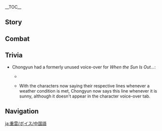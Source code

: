 {{CharacterTabs}}
{{LanguageTabs}}
__TOC__
==Story==
{{VO/Story
|character           = Chongyun
|language            = zh
|language_s          = zh
|language_t          = zh-tw
|name_s              = 重云
|name_t              = 重雲

<!-- Hello -->
|vo_01_01_title_s    = 初次见面…
|vo_01_01_title_t    = 初次見面…
|vo_01_01_subtitle   = Hello
|vo_01_01_file       = VO_{language}{character} Hello.ogg
|vo_01_01_tx_s       = 我名重云，家族久居璃月，世代以驱邪除魔为业。今日萍水相逢，看来我与阁下有些缘分。唔…不收钱的，不收钱！
|vo_01_01_tx_t       = 我名重雲，家族久居璃月，世代以驅邪除魔為業。今日萍水相逢，看來我與閣下有些緣分。唔…不收錢的，不收錢！
|vo_01_01_rm         = Wǒ míng Chòngyún, jiāzú jiǔjū Líyuè, shìdài yǐ qūxié chú mó wèi yè. Jīnrì píngshuǐxiāngféng, kànlái wǒ yǔ géxià yǒuxiē yuánfèn. Wú... bù shōu qián de, bù shōu qián!

|vo_02_01_title_s    = 闲聊・驱邪之法
|vo_02_01_title_t    = 閒聊・驅邪之法
|vo_02_01_subtitle   = Chat: The Art of Exorcism
|vo_02_01_file       = VO_{language}{character} Chat - The Art of Exorcism.ogg
|vo_02_01_tx_s       = 方士驱邪一靠咒术，二赖武艺。另辟蹊径亦可，但终非正道。
|vo_02_01_tx_t       = 方士驅邪一靠咒術，二賴武藝。另闢蹊徑亦可，但終非正道。
|vo_02_01_rm         = Fāngshì qūxié yī kào zhòu shù, èr lài wǔyì. Lìngpìqījìng yì kě, dàn zhōng fēi zhèngdào.
|vo_02_02_title_s    = 闲聊・饮食
|vo_02_02_title_t    = 閒聊・飲食
|vo_02_02_subtitle   = Chat: Diet
|vo_02_02_file       = VO_{language}{character} Chat - Diet.ogg
|vo_02_02_tx_s       = 寒食饮冰利于平神静气…清心泡水辅以冰块饮下，对身体最好。
|vo_02_02_tx_t       = 寒食飲冰利於平神靜氣…清心泡水輔以冰塊飲下，對身體最好。
|vo_02_02_rm         = Hánshí yǐn bīng lìyú píng shén jìng qì... Qīngxīn pào shuǐ fǔ yǐ bīng kuài yǐn xià, duì shēntǐ zuì hǎo.
|vo_02_03_title_s    = 闲聊・口诀
|vo_02_03_title_t    = 閒聊・口訣
|vo_02_03_subtitle   = Chat: Mantras
|vo_02_03_file       = VO_{language}{character} Chat - Mantras.ogg
|vo_02_03_tx_s       = 驱邪缚魅，内外澄清，啊，呃…糟了，后半句口诀忘了。
|vo_02_03_tx_t       = 驅邪縛魅，內外澄清，啊，呃…糟了，後半句口訣忘了。
|vo_02_03_rm         = Qūxié fù mèi, nèiwài chéngqīng, a, e... zāole, hòubàn jù kǒujué wàngle.

|vo_03_01_title_s    = 下雨的时候…
|vo_03_01_title_t    = 下雨的時候…
|vo_03_01_subtitle   = When It Rains
|vo_03_01_file       = VO_{language}{character} When It Rains.ogg
|vo_03_01_tx_s       = 雨是无根水，是最澄净的水，对驱邪除魔大有帮助。
|vo_03_01_tx_t       = 雨是無根水，是最澄淨的水，對驅邪除魔大有幫助。
|vo_03_01_rm         = Yǔ shì wú gēn shuǐ, shì zuìchéng jìng de shuǐ, duì qūxié chú mó dà yǒu bāngzhù.
|vo_03_02_title_s    = 打雷的时候…
|vo_03_02_title_t    = 打雷的時候…
|vo_03_02_subtitle   = When Thunder Strikes
|vo_03_02_file       = VO_{language}{character} When Thunder Strikes.ogg
|vo_03_02_tx_s       = 这落雷好大阵仗，妖邪也会惧怕的吧。
|vo_03_02_tx_t       = 這落雷好大陣仗，妖邪也會懼怕的吧。
|vo_03_02_rm         = Zhè luòléi hào dà zhèn zhàng, yāoxié yě huì jùpà de ba.
|vo_03_03_title_s    = 下雪的时候…
|vo_03_03_title_t    = 下雪的時候…
|vo_03_03_subtitle   = When It Snows
|vo_03_03_file       = VO_{language}{character} When It Snows.ogg
|vo_03_03_tx_s       = 啊…好天气，真是舒服。
|vo_03_03_tx_t       = 啊…好天氣，真是舒服。
|vo_03_03_rm         = A... hǎo tiānqì, zhēnshi shūfú.

<!-- Greetings -->
|vo_04_01_title_s    = 早上好…
|vo_04_01_title_t    = 早安…
|vo_04_01_subtitle   = Good Morning
|vo_04_01_file       = VO_{language}{character} Good Morning.ogg
|vo_04_01_tx_s       = 早晨的好时光可不能辜负，抓紧练功。
|vo_04_01_tx_t       = 早晨的好時光可不能辜負，抓緊練功。
|vo_04_01_rm         = Zǎochén de hǎo shíguāng kě bùnéng gūfù, zhuājǐn liàngōng.
|vo_04_02_title_s    = 中午好…
|vo_04_02_title_t    = 午安…
|vo_04_02_subtitle   = Good Afternoon
|vo_04_02_file       = VO_{language}{character} Good Afternoon.ogg
|vo_04_02_tx_s       = 正午灵气极盛，可得抓紧练功。
|vo_04_02_tx_t       = 正午靈氣極盛，可得抓緊練功。
|vo_04_02_rm         = Zhèngwǔ língqì jí shèng, kědé zhuājǐn liàngōng.
|vo_04_03_title_s    = 晚上好…
|vo_04_03_title_t    = 晚上好…
|vo_04_03_subtitle   = Good Evening
|vo_04_03_file       = VO_{language}{character} Good Evening.ogg
|vo_04_03_tx_s       = 晚间最适静息凝神，更要抓紧练功。
|vo_04_03_tx_t       = 晚間最適靜息凝神，更要抓緊練功。
|vo_04_03_rm         = Wǎnjiān zuì shì jìng xī níngshén, gèng yào zhuājǐn liàngōng.
|vo_04_04_title_s    = 晚安…
|vo_04_04_title_t    = 晚安…
|vo_04_04_subtitle   = Good Night
|vo_04_04_file       = VO_{language}{character} Good Night.ogg
|vo_04_04_tx_s       = 呼，累了一整天，你也休息去吧。明天再去传闻中鬼怪出没的老宅看看，说好了。
|vo_04_04_tx_t       = 呼，累了一整天，{{MC|你|妳}}也休息去吧。明天再去傳聞中鬼怪出沒的老宅看看，說好了。
|vo_04_04_rm         = Hū, lèile yī zhěngtiān, nǐ yě xiūxí qù ba. Míngtiān zài qù chuánwén zhōng guǐguài chūmò de lǎo zhái kànkàn, shuōhǎole.

|vo_05_01_title_s    = 关于{name_s}自己・方士
|vo_05_01_title_t    = 關於{name_t}自己・方士
|vo_05_01_subtitle   = About {character}: Exorcists
|vo_05_01_file       = VO_{language}{character} About {character} - Exorcists.ogg
|vo_05_01_tx_s       = 我们方士一派自古守护璃月，传承久远，剿杀邪魔自然是手到擒来。
|vo_05_01_tx_t       = 我們方士一派自古守護璃月，傳承久遠，剿殺邪魔自然是手到擒來。
|vo_05_01_rm         = Wǒmen fāngshì yīpài zìgǔ shǒuhù Líyuè, chuánchéng jiǔyuǎn, jiǎo shā xiémó zìrán shì shǒudàoqínlái.
|vo_05_02_title_s    = 关于{name_s}自己・委托
|vo_05_02_title_t    = 關於{name_t}自己・委託
|vo_05_02_subtitle   = About {character}: Commissions
|vo_05_02_file       = VO_{language}{character} About {character} - Commissions.ogg
|vo_05_02_tx_s       = 明明什么都没做，只是进了凶宅的门就解决了问题。这个委托的报酬，你觉得是拿还是不拿呢？
|vo_05_02_tx_t       = 明明什麼都沒做，只是進了凶宅的門就解決了問題。這個委託的報酬，{{MC|你|妳}}覺得是拿還是不拿呢？
|vo_05_02_rm         = Míngmíng shénme dōu méi zuò, zhǐshì jìnle xiōngzhái de mén jiù jiějuéle wèntí. Zhège wěituō de bàochóu, nǐ juédé shì ná háishì bù ná ne?

|vo_06_01_title_s    = 关于我们・旅伴
|vo_06_01_title_t    = 關於我們・旅伴
|vo_06_01_subtitle   = About Us: Companions
|vo_06_01_file       = VO_{language}{character} About Us - Companions.ogg
|vo_06_01_tx_s       = 你的本事不错，对丘丘…咳…邪魔从不手软，我们结伴而行如何。
|vo_06_01_tx_t       = {{MC|你|妳}}的本事不錯，對丘丘…咳…邪魔從不手軟，我們結伴而行如何。
|vo_06_01_rm         = Nǐ de běnshì bùcuò, duì qiūqiū... hāi... xiémó cóngbù shǒuruǎn, wǒmen jiébàn ér háng rúhé.
|vo_06_02_title_s    = 关于我们・怪谈
|vo_06_02_title_t    = 關於我們・怪談
|vo_06_02_subtitle   = About Us: Ghost Stories
|vo_06_02_friendship = 6
|vo_06_02_file       = VO_{language}{character} About Us - Ghost Stories.ogg
|vo_06_02_tx_s       = 璃月的奇闻异事你已经见了不少吧，你说的那些方外的鬼怪，我…我也想看看。
|vo_06_02_tx_t       = 璃月的奇聞異事你已經見了不少吧，{{MC|你|妳}}說的那些方外的鬼怪，我…我也想看看。
|vo_06_02_rm         = Líyuè de qíwén yì shì nǐ yǐjīng jiàn liǎo bùshǎo ba, nǐ shuō dì nàxiē fāng wài de guǐguài, wǒ... wǒ yě xiǎng kànkàn.

|vo_07_01_title_s    = 关于「神之眼」…
|vo_07_01_title_t    = 關於「神之眼」…
|vo_07_01_subtitle   = About the [[Vision]]
|vo_07_01_friendship = 4
|vo_07_01_file       = VO_{language}{character} About the Vision.ogg
|vo_07_01_tx_s       = 「神之眼」虽然厉害，却不可盲目依赖。我还是更加信任方术和武技。本事要精进，还是得勤学苦练。
|vo_07_01_tx_t       = 「神之眼」雖然厲害，卻不可盲目依賴。我還是更加信任方術和武技。本事要精進，還是得勤學苦練。
|vo_07_01_rm         = "Shénzhīyǎn" suīrán lìhài, què bùkě mángmù yīlài. Wǒ háishì gèngjiā xìnrèn fāngshù hé wǔjì. Běnshì yào jīngjìn, háishì dé qínxué kǔ liàn.
|vo_07_02_title_s    = 有什么想要分享…
|vo_07_02_title_t    = 有什麼想要分享…
|vo_07_02_subtitle   = Something to Share
|vo_07_02_file       = VO_{language}{character} Something to Share.ogg
|vo_07_02_tx_s       = 璃月的土地上妖邪传闻虽然众多，但真假掺杂，有些奇奇怪怪的委托…其实跟鬼怪一点关系也没有。
|vo_07_02_tx_t       = 璃月的土地上妖邪傳聞雖然眾多，但真假摻雜，有些奇奇怪怪的委託…其實跟鬼怪一點關係也沒有。
|vo_07_02_rm         = Líyuè de tǔdì shàng yāoxié chuánwén suīrán zhòngduō, dàn zhēnjiǎ chānzá, yǒuxiē qíqíguàiguài de wěituō... qíshí gēn guǐguài yīdiǎn guānxì yě méiyǒu.
|vo_07_03_title_s    = 感兴趣的见闻…
|vo_07_03_title_t    = 感興趣的見聞…
|vo_07_03_subtitle   = Interesting Things
|vo_07_03_quest      = A New Star Approaches
|vo_07_03_file       = VO_{language}{character} Interesting Things.ogg
|vo_07_03_tx_s       = 听说琥牢山的琥珀中封存了不少稀奇古怪的东西，会不会也有一些历史传说中的妖邪呢？真想见识见识。
|vo_07_03_tx_t       = 聽說琥牢山的琥珀中封存了不少稀奇古怪的東西，會不會也有一些歷史傳說中的妖邪呢？真想見識見識。
|vo_07_03_rm         = Tīngshuō Hǔláo-shān de hǔpò zhōng fēng cún liǎo bùshǎo xīqí gǔguài de dōngxī, huìbùhuì yěyǒu yīxiē lìshǐ chuánshuō zhōng de yāoxié ne? Zhēn xiǎng jiànshì jiànshì.

<!-- About Others -->
|vo_08_01_title_s    = 关于钟离…
|vo_08_01_title_t    = 關於鍾離…
|vo_08_01_subtitle   = About [[Zhongli]]
|vo_08_01_friendship = 4
|vo_08_01_quest      = Farewell, Archaic Lord
|vo_08_01_file       = VO_{language}{character} About Zhongli.ogg
|vo_08_01_tx_s       = 「往生堂」的钟离先生啊，隐约觉得是个厉害角色，凡夫恶党杀人，我们方士除妖，他居然能葬仙人。
|vo_08_01_tx_t       = 「往生堂」的鍾離先生啊，隱約覺得是個厲害角色，凡夫惡黨殺人，我們方士除妖，他居然能葬仙人。
|vo_08_01_rm         = "Wǎngshēng-táng" de Zhōnglí-xiānshēng a, yǐnyuē juédé shìgè lìhài juésè, fánfū è dǎng shārén, wǒmen fāngshì chú yāo, tā jūrán néng zàng xiānrén.
|vo_08_02_title_s    = 关于行秋…
|vo_08_02_title_t    = 關於行秋…
|vo_08_02_subtitle   = About [[Xingqiu]]
|vo_08_02_friendship = 4
|vo_08_02_file       = VO_{language}{character} About Xingqiu.ogg
|vo_08_02_tx_s       = 我虽然敬佩行秋的武艺和侠心。但是我一定要事先提醒你，他坏心思也不少。如果真的发生了什么事情，记得回来和我结成受害者同盟啊。
|vo_08_02_tx_t       = 我雖然敬佩行秋的武藝和俠心。但是我一定要事先提醒{{MC|你|妳}}，他壞心思也不少。如果真的發生了什麼事情，記得回來和我結成受害者同盟啊。
|vo_08_02_rm         = Wǒ suīrán jìngpèi Xíngqiū de wǔyì hé xiá xīn. Dànshì wǒ yīdìng yào shìxiān tíxǐng nǐ, tā huài xīnsī yě bù shǎo. Rúguǒ zhēn de fǎ shēng le shénme shìqíng, jìdé huílái hé wǒ jié chéng shòuhài zhě tóngméng a.
|vo_08_03_title_s    = 关于魈…
|vo_08_03_title_t    = 關於魈…
|vo_08_03_subtitle   = About [[Xiao]]
|vo_08_03_friendship = 4
|vo_08_03_file       = VO_{language}{character} About Xiao.ogg
|vo_08_03_tx_s       = 降魔大圣和我们方士一派，一暗一明，共守璃月，历史已久，我非常尊敬魈上仙。但是，那位大人居然说…居然说什么驱邪方士量小力微不值一提，我，我绝对不能苟同！
|vo_08_03_tx_t       = 降魔大聖和我們方士一派，一暗一明，共守璃月，歷史已久，我非常尊敬魈上仙。但是，那位大人居然說…居然說什麼驅邪方士量小力微不值一提，我，我絕對不能苟同！
|vo_08_03_rm         = Jiàngmó-dàshèng hé wǒmen fāngshì yīpài, yī àn yī míng, gòng shǒu Líyuè, lìshǐ yǐ jiǔ, wǒ fēicháng zūnjìng xiāo shàng xiān. Dànshì, nà wèi dàrén jūrán shuō... jūrán shuō shénme qūxié fāngshì liàng xiǎo lì wēi bù zhí yī tí, wǒ, wǒ juéduì bùnéng gǒutóng!
|vo_08_04_title_s    = 关于胡桃…
|vo_08_04_title_t    = 關於胡桃…
|vo_08_04_subtitle   = About [[Hu Tao]]
|vo_08_04_friendship = 4
|vo_08_04_file       = VO_{language}{character} About Hu Tao.ogg
|vo_08_04_tx_s       = 「往生堂」的手段还是信得过的。但是那副「不用你们方士操心」的嘻嘻笑脸却看着让人火大…呼，冷静冷静。
|vo_08_04_tx_t       = 「往生堂」的手段還是信得過的。但是那副「不用你們方士操心」的嘻嘻笑臉卻看著讓人火大…呼，冷靜冷靜。
|vo_08_04_rm         = "Wǎngshēng-táng" de shǒuduàn háishì xìndéguò de. Dànshì nà fù "bùyòng nǐmen fāngshì cāoxīn" de xīxī xiàoliǎn què kànzhe ràng rén huǒ dà... hū, lěngjìng lěngjìng.
|vo_08_05_title_s    = 关于七七…
|vo_08_05_title_t    = 關於七七…
|vo_08_05_subtitle   = About [[Qiqi]]
|vo_08_05_friendship = 4
|vo_08_05_file       = VO_{language}{character} About Qiqi.ogg
|vo_08_05_tx_s       = 看起来是个僵尸小姑娘，但作为方士我能察觉到…她可不一般。嗯…名字也不见宝诰之中，究竟是哪尊呢…
|vo_08_05_tx_t       = 看起來是個殭屍小姑娘，但作為方士我能察覺到…她可不一般。嗯…名字也不見寶誥之中，究竟是哪尊呢…
|vo_08_05_rm         = Kàn qǐlái shìgè jiāngshī xiǎo gūniáng, dàn zuòwéi fāngshì wǒ néng chájué dào... tā kěbù yībān. Ńg... míngzì yě bùjiàn bǎo gào zhī zhōng, jiùjìng shì nǎ zūn ne...
|vo_08_06_title_s    = 关于辛焱…
|vo_08_06_title_t    = 關於辛焱…
|vo_08_06_subtitle   = About [[Xinyan]]
|vo_08_06_friendship = 4
|vo_08_06_file       = VO_{language}{character} About Xinyan.ogg
|vo_08_06_tx_s       = 我会尽可能避开辛焱演出的区域。那般热烈的气氛，即使无意融入，也难免受其影响…我是说，会让人不自在。
|vo_08_06_tx_t       = 我會盡可能避開辛焱演出的區域。那般熱烈的氣氛，即使無意融入，也難免受其影響…我是說，會讓人不自在。
|vo_08_06_rm         = Wǒ huì jǐn kěnéng bì kāi Xīnyàn yǎnchū de qūyù. Nà bān rèliè de qìfēn, jíshǐ wúyì róngrù, yě nánmiǎn shòu qí yǐngxiǎng... wǒ shì shuō, huì ràng rén bù zìzài.
|vo_08_07_title_s    = 关于香菱…
|vo_08_07_title_t    = 關於香菱…
|vo_08_07_subtitle   = About [[Xiangling]]
|vo_08_07_friendship = 4
|vo_08_07_file       = VO_{language}{character} About Xiangling.ogg
|vo_08_07_tx_s       = 香菱做菜的手艺有口皆碑，但是她那些辛辣烫口的菜品我是绝对不会碰的…没有，没有什么…你看，史莱姆滑蘑菇？这能吃吗？
|vo_08_07_tx_t       = 香菱做菜的手藝有口皆碑，但是她那些辛辣燙口的菜品我是絕對不會碰的…沒有，沒有什麼…{{MC|你|妳}}看，史萊姆滑蘑菇？這能吃嗎？
|vo_08_07_rm         = Xiānglíng zuò cài de shǒuyì yǒukǒujiēbēi, dànshì tā nàxiē xīnlà tàng kǒu de càipǐn wǒ shì juéduì bùhuì pèng de... méiyǒu, méiyǒu shénme... nǐ kàn, shǐ lái mǔ huá mógū? Zhè néng chī ma?
|vo_08_08_title_s    = 关于申鹤…
|vo_08_08_title_t    = 關於申鶴…
|vo_08_08_subtitle   = About [[Shenhe]]
|vo_08_08_friendship = 4
|vo_08_08_quest      = The Crane Returns on the Wind
|vo_08_08_file       = VO_{language}{character} About Shenhe.ogg
|vo_08_08_tx_s       = 我曾听家中长辈聊起过她。她家的遭遇…很让人同情。原以为这次能够让分家的远亲重回家中，长辈们听说她还活着也都高兴坏了，说是要备上礼物，择个吉日好好聚聚。却没想到，平日根本见不到她的人影…等等，按辈分来算的话，我、我该不会…要叫她「小姨」吧…
|vo_08_08_tx_t       = 我曾聽家中長輩聊起過她。她家的遭遇…很讓人同情。原以為這次能夠讓分家的遠親重回家中，長輩們聽說她還活著也都高興壞了，說是要備上禮物，擇個吉日好好聚聚。卻沒想到，平日根本見不到她的人影…等等，按輩分來算的話，我、我該不會…要叫她「小姨」吧…
|vo_08_08_rm         = Wǒ céng tīng jiāzhōng cháng bèi liáo qǐguò tā. Tā jiā de zāoyù... hěn ràng rén tóngqíng. Yuán yǐwéi zhè cì nénggòu ràng fēn jiā de yuǎnqīn chóng huí jiā zhōng, zhǎngbèi men tīng shuō tā hái huózhe yě dū gāoxìng huàile, shuō shì yào bèi shàng lǐwù, zé gè jírì hǎohǎojùjù. Què méi xiǎngdào, píngrì gēnběn jiàn bù dào tā de rényǐng... Děngděng, àn bèifen lái suàn dehuà, wǒ, wǒ gāi bùhuì... yào jiào tā "Xiǎoyí" ba...
|vo_08_09_title_s    = 关于夜兰…
|vo_08_09_title_t    = 關於夜蘭…
|vo_08_09_subtitle   = About [[Yelan]]
|vo_08_09_friendship = 4
|vo_08_09_file       = VO_{language}{character} About Yelan.ogg
|vo_08_09_tx_s       = 我初任方士那会儿，受邀到委托人家中驱邪，离开时，曾撞见过这位女性。她把我的名字记在某个小册子里，或许是想确认我有没有做值得怀疑的事吧。不过就那一次，后来再没遇见过她。<br>现在想想，大概是因为我平日打坐总是一动不动，谁看着都会觉得无趣吧。
|vo_08_09_tx_t       = 我初任方士那時，受邀到委託人家中驅邪，離開時，曾撞見過這位女性。她把我的名字記在某本小冊子裡，或許是想確認我有沒有做值得懷疑的事吧。不過就那一次，後來再沒遇見過她。<br>現在想想，大概是因為我平日打坐總是一動不動，誰看著都會覺得無趣吧。
|vo_08_09_rm_s       = Wǒ chūrèn fāngshì nà huìr, shòu yāo dào wěituō rénjiā zhōng qūxié, líkāi shí, céng zhuàngjiànguò zhè wèi nǚxìng. Tā bǎ wǒ de míngzì jì zài mǒu gè xiǎo cèzi lǐ, huòxǔ shì xiǎng quèrèn wǒ yǒu méiyǒu zuò zhídé huáiyí de shì ba. Bùguò jiù nà yīcì, hòulái zài méi yùjiànguò tā.<br>Xiànzài xiǎngxiǎng, dàgài shì yīnwèi wǒ píngrì dǎzuò zǒng shì yī dòngbùdòng, shéi kànzhe dūhuì juédé wúqù ba.
|vo_08_09_rm_t       = Wǒ chūrèn fāngshì nà shí, shòu yāo dào wěituō rénjiā zhōng qūxié, líkāi shí, céng zhuàngjiànguò zhè wèi nǚxìng. Tā bǎ wǒ de míngzì jì zài mǒu běn xiǎo cèzi lǐ, huòxǔ shì xiǎng quèrèn wǒ yǒu méiyǒu zuò zhídé huáiyí de shì ba. Bùguò jiù nà yīcì, hòulái zài méi yùjiànguò tā.<br>Xiànzài xiǎngxiǎng, dàgài shì yīnwèi wǒ píngrì dǎzuò zǒng shì yī dòngbùdòng, shéi kànzhe dūhuì juédé wúqù ba.

<!-- More About Chongyun -->
|vo_09_01_title_s    = 想要了解{name_s}・其一
|vo_09_01_title_t    = 想要瞭解{name_s}{{sic}}・其一
|vo_09_01_subtitle   = More About {character}: I
|vo_09_01_file       = VO_{language}{character} More About {character} - 01.ogg
|vo_09_01_tx_s       = 本事很重要，不然空有热血，只会坏事。对于这点，我深有体会。啊，倒不是我自己的体会，呃…是近年行走璃月，观看人间百态的感悟。
|vo_09_01_tx_t       = 本事很重要，不然空有熱血，只會壞事。對於這點，我深有體會。啊，倒不是我自己的體會，呃…是近年行走璃月，觀看人間百態的感悟。
|vo_09_01_rm         = Běnshì hěn zhòngyào, bùrán kōng yǒu rèxuè, zhǐ huì huàishì. Duìyú zhè diǎn, wǒ shēn yǒu tǐhuì. A, dào bùshì wǒ zìjǐ de tǐhuì, è... shì jìnnián xíngzǒu lí yuè, guānkàn rénjiān bǎi tài de gǎnwù.
|vo_09_02_title_s    = 想要了解{name_s}・其二
|vo_09_02_title_t    = 想要瞭解{name_t}・其二
|vo_09_02_subtitle   = More About {character}: II
|vo_09_02_friendship = 3
|vo_09_02_file       = VO_{language}{character} More About {character} - 02.ogg
|vo_09_02_tx_s       = 我天生是「纯阳之体」，据说千年难遇，所有鬼怪对我退避三舍。唉…这其实一点都不好，哪有见不着鬼怪的驱邪方士。
|vo_09_02_tx_t       = 我天生是「純陽之體」，據說千年難遇，所有鬼怪對我退避三舍。唉…這其實一點都不好，哪有見不到鬼怪的驅邪方士。
|vo_09_02_rm         = Wǒ tiānshēng shì "chúnyáng zhī tǐ", jùshuō qiānnián nán yù, suǒyǒu guǐguài duì wǒ tuìbìsānshè. Āi... zhè qíshí yīdiǎn dōu bùhǎo, nǎ yǒu jiàn bùdáo guǐguài de qūxié fāngshì.
|vo_09_03_title_s    = 想要了解{name_s}・其三
|vo_09_03_title_t    = 想要瞭解{name_t}・其三
|vo_09_03_subtitle   = More About {character}: III
|vo_09_03_friendship = 4
|vo_09_03_file       = VO_{language}{character} More About {character} - 03.ogg
|vo_09_03_tx_s       = 「纯阳之体」常常导致热血太盛，没少害我出糗。我不食辛辣高温、出门撑伞、回避激荡的音律，就是为了克制它。唉…什么时候这体质才能不妨碍我呢？
|vo_09_03_tx_t       = 「純陽之體」常常導致熱血太盛，沒少害我出糗。我不食辛辣高溫、出門撐傘、回避激蕩的音律，就是為了克制它。唉…什麼時候這體質才能不妨礙我呢？
|vo_09_03_rm         = "Chúnyáng zhī tǐ" chángcháng dǎozhì rèxuè tài shèng, méi shǎo hài wǒ chū qiǔ. Wǒ bù shí xīnlà gāowēn, chūmén chēng sǎn, huíbì jīdàng de yīnlǜ, jiùshì wèile kèzhì tā. Āi... shénme shíhòu zhè tǐzhí cáinéng bù fáng'ài wǒ ne?
|vo_09_04_title_s    = 想要了解{name_s}・其四
|vo_09_04_title_t    = 想要瞭解{name_t}・其四
|vo_09_04_subtitle   = More About {character}: IV
|vo_09_04_friendship = 5
|vo_09_04_file       = VO_{language}{character} More About {character} - 04.ogg
|vo_09_04_tx_s       = 坐等妖邪现身是没用的，得主动寻访。我为璃月人镇邪，于人能免去烦愁，于我也能广开视野。如果你遇到邪祟搅扰，我一定也会立刻来帮你。
|vo_09_04_tx_t       = 坐等妖邪現身是沒用的，得主動尋訪。我為璃月人鎮邪，於人能免去煩愁，於我也能廣開視野。如果{{MC|你|妳}}遇到邪祟攪擾，我一定也會立刻來幫{{MC|你|妳}}。
|vo_09_04_rm         = Zuòděng yāoxié xiàn shēn shì méi yòng de, dé zhǔdòng xúnfǎng. Wǒ wèi Líyuè-rén zhèn xié, yú rén néng miǎnqù fán chóu, yú wǒ yě néng guǎng kāi shìyě. Rúguǒ nǐ yù dào xiésuì jiǎorǎo, wǒ yīdìng yě huì lìkè lái bāng nǐ.
|vo_09_05_title_s    = 想要了解{name_s}・其五
|vo_09_05_title_t    = 想要瞭解{name_t}・其五
|vo_09_05_subtitle   = More About {character}: V
|vo_09_05_friendship = 6
|vo_09_05_file       = VO_{language}{character} More About {character} - 05.ogg
|vo_09_05_tx_s       = 剿灭天下妖邪是我身为方士的最终目标，将来这个宏愿实现之后，不管是温泉、绝云椒椒还是别的什么…热血刺激的东西，我其实…都可以考虑。唔…不行。这样想想就会有些激动…不好不好。
|vo_09_05_tx_t       = 剿滅天下妖邪是我身為方士的最終目標，將來這個宏願實現之後，不管是溫泉、絕雲椒椒還是別的什麼…熱血刺激的東西，我其實…都可以考慮。唔…不行。這樣想想就會有些激動…不好不好。
|vo_09_05_rm         = Jiǎomiè tiānxià yāoxié shì wǒ shēn wèi fāngshì dì zuìzhōng mùbiāo, jiānglái zhège hóngyuàn shíxiàn zhīhòu, bùguǎn shì wēnquán, Juéyún Jiāojiāo háishì bié de shénme... rèxuè cìjī de dōngxī, wǒ qíshí... dōu kěyǐ kǎolǜ. N... bùxíng. Zhèyàng xiǎngxiǎng jiù huì yǒuxiē jīdòng... bùhǎo bùhǎo.

<!-- Miscellany II -->
|vo_10_01_title_s    = {name_s}的爱好…
|vo_10_01_title_t    = {name_t}的愛好…
|vo_10_01_subtitle   = {character}'s Hobbies
|vo_10_01_file       = VO_{language}{character} Hobbies.ogg
|vo_10_01_tx_s       = 我？嗯…我最喜欢的还是听说书。茶博士总是能把各种奇闻怪谈讲得惊心动魄。有空不妨一道去听听。
|vo_10_01_tx_t       = 我？嗯…我最喜歡的還是聽說書。茶博士總是能把各種奇聞怪談講得驚心動魄。有空不妨一道去聽聽。
|vo_10_01_rm         = Wǒ? Ng... wǒ zuì xǐhuān de háishì tīng shuōshū. Chá-bóshì zǒng shì néng bǎ gè zhǒng qíwén guàitán jiǎng dé jīngxīndòngpò. Yǒu kòng bùfáng yīdào qù tīngtīng.
|vo_10_02_title_s    = {name_s}的烦恼…
|vo_10_02_title_t    = {name_t}的煩惱…
|vo_10_02_subtitle   = {character}'s Troubles
|vo_10_02_file       = VO_{language}{character} Troubles.ogg
|vo_10_02_tx_s       = 经我多方打听，费了好大功夫，才找到一处破庙有妖邪出没！于是，我守了四天，却完全不见妖邪的影子。唉…这种事经常发生。
|vo_10_02_tx_t       = 經我多方打聽，費了好大功夫，才找到一處破廟有妖邪出沒！於是，我守了四天，卻完全不見妖邪的影子。唉…這種事經常發生。
|vo_10_02_rm         = Jīng wǒ duōfāng dǎtīng, fèile hào dà gōngfū, cái zhǎodào yī chù pò miào yǒu yāoxié chūmò! Yúshì, wǒ shǒule sì tiān, què wánquán bùjiàn yāoxié de yǐngzi. Āi... zhè zhǒng shì jīngcháng fāshēng.
|vo_10_03_title_s    = 喜欢的食物…
|vo_10_03_title_t    = 喜歡的食物…
|vo_10_03_subtitle   = Favorite Food
|vo_10_03_file       = VO_{language}{character} Favorite Food.ogg
|vo_10_03_tx_s       = 每日修行完毕后，要是能吃上稻妻运来的生鲜还有冷餐就好了，那种冰凉清爽的口感能缓解所有疲劳。
|vo_10_03_tx_t       = 每日修行完畢後，要是能吃上稻妻運來的生鮮還有冷餐就好了，那種冰涼清爽的口感能緩解所有疲勞。
|vo_10_03_rm         = Měi rì xiūxíng wánbì hòu, yàoshi néng chī shàng Dàoqī yùn lái de shēng xiān hái yǒu lěng cān jiù hǎole, nà zhǒng bīngliáng qīngshuǎng de kǒugǎn néng huǎnjiě suǒyǒu píláo.
|vo_10_04_title_s    = 讨厌的食物…
|vo_10_04_title_t    = 討厭的食物…
|vo_10_04_subtitle   = Least Favorite Food
|vo_10_04_file       = VO_{language}{character} Least Favorite Food.ogg
|vo_10_04_tx_s       = 所有又烫又辣的食物我都不能入口。如果是有绝云椒椒的菜，啊，想想就吓人。
|vo_10_04_tx_t       = 所有又燙又辣的食物我都不能入口。如果是有絕雲椒椒的菜，啊，想想就嚇人。
|vo_10_04_rm         = Suǒyǒu yòutàngyòu là de shíwù wǒ dū bùnéng rùkǒu. Rúguǒ shì yǒu Juéyún-jiāojiāo de cài, a, xiǎngxiǎng jiù xiàrén.

<!-- Receiving a Gift -->
|vo_11_01_title_s    = 收到赠礼・其一
|vo_11_01_title_t    = 收到贈禮・其一
|vo_11_01_subtitle   = Receiving a Gift: I
|vo_11_01_file       = VO_{language}{character} Receiving a Gift - 01.ogg
|vo_11_01_tx_s       = 口感凉爽，正合我意！我要多留一些，等到修行完毕后再来享用。
|vo_11_01_tx_t       = 口感涼爽，正合我意！我要多留一些，等到修行完畢後再來享用。
|vo_11_01_rm         = Kǒugǎn liángshuǎng, zhèng hé wǒ yì! Wǒ yào duōliú yīxiē, děngdào xiūxíng wánbì hòu zàilái xiǎngyòng.
|vo_11_02_title_s    = 收到赠礼・其二
|vo_11_02_title_t    = 收到贈禮・其二
|vo_11_02_subtitle   = Receiving a Gift: II
|vo_11_02_file       = VO_{language}{character} Receiving a Gift - 02.ogg
|vo_11_02_tx_s       = 不好意思啊。明明是你的一片心意，我却只能放凉再吃…
|vo_11_02_tx_t       = 不好意思啊。明明是{{MC|你|妳}}的一片心意，我卻只能放涼再吃…
|vo_11_02_rm         = Bù hǎoyìsi a. Míngmíng shì nǐ de yīpiàn xīnyì, wǒ què zhǐ néng fàng liáng zài chī...
|vo_11_03_title_s    = 收到赠礼・其三
|vo_11_03_title_t    = 收到贈禮・其三
|vo_11_03_subtitle   = Receiving a Gift: III
|vo_11_03_file       = VO_{language}{character} Receiving a Gift - 03.ogg
|vo_11_03_tx_s       = 糟糕！这味道是…绝云椒椒？
|vo_11_03_tx_t       = 糟糕！這味道是…絕雲椒椒？
|vo_11_03_rm         = Zāogāo! Zhè wèidào shì... Juéyún Jiāojiāo?

|vo_12_01_title_s    = 生日…
|vo_12_01_title_t    = 生日…
|vo_12_01_subtitle   = Birthday
|vo_12_01_file       = VO_{language}{character} Birthday.ogg
|vo_12_01_tx_s       = 今天是你的生辰，这朵冰晶结成的小花送你，是我自己雕的。如果遇到妖邪，掷出冰花，我封入的咒术自会生效，助你脱险。啊…还有，生日快乐。
|vo_12_01_tx_t       = 今天是{{MC|你|妳}}的生辰，這朵冰晶結成的小花送{{MC|你|妳}}，是我自己雕的。如果遇到妖邪，擲出冰花，我封入的咒術自會生效，助你脫險。啊…還有，生日快樂。
|vo_12_01_rm         = Jīntiān shì nǐ de shēngchén, zhè duǒ bīngjīng jié chéng de xiǎohuā sòng nǐ, shì wǒ zìjǐ diāo de. Rúguǒ yù dào yāoxié, zhí chū bīnghuā, wǒ fēngrù de zhòu shù zì huì shēngxiào, zhù nǐ tuōxiǎn. A... hái yǒu, shēngrì kuàilè.

<!-- Feelings About Ascension -->
|vo_13_01_title_s    = 突破的感受・起
|vo_13_01_title_t    = 突破的感受・起
|vo_13_01_subtitle   = Feelings About Ascension: Intro
|vo_13_01_ascension  = 1
|vo_13_01_file       = VO_{language}{character} Feelings About Ascension - 01.ogg
|vo_13_01_tx_s       = 驱邪的术法也常常用到这些材料，没想到还能用于提升自己的灵气。
|vo_13_01_tx_t       = 驅邪的術法也常常用到這些材料，沒想到還能用於提升自己的靈氣。
|vo_13_01_rm         = Qūxié de shù fǎ yě chángcháng yòng dào zhèxiē cáiliào, méi xiǎngdào hái néng yòng yú tíshēng zìjǐ de língqì.
|vo_13_02_title_s    = 突破的感受・承
|vo_13_02_title_t    = 突破的感受・承
|vo_13_02_subtitle   = Feelings About Ascension: Building Up
|vo_13_02_ascension  = 2
|vo_13_02_file       = VO_{language}{character} Feelings About Ascension - 02.ogg
|vo_13_02_tx_s       = 习武与术法一样，都有境界。受你指导，我又有进益了。
|vo_13_02_tx_t       = 習武與術法一樣，都有境界。受{{MC|你|妳}}指導，我又有進益了。
|vo_13_02_rm         = Xí wǔ yǔ shù fǎ yīyàng, dōu yǒu jìngjiè. Shòu nǐ zhǐdǎo, wǒ yòu yǒu jìnyìle.
|vo_13_03_title_s    = 突破的感受・转
|vo_13_03_title_t    = 突破的感受・轉
|vo_13_03_subtitle   = Feelings About Ascension: Climax
|vo_13_03_ascension  = 4
|vo_13_03_file       = VO_{language}{character} Feelings About Ascension - 03.ogg
|vo_13_03_tx_s       = 原来习武之道还有这样一种境界，手眼相通，人与剑合…嗯，我悟到了！
|vo_13_03_tx_t       = 原來習武之道還有這樣一種境界，手眼相通，人與劍合…嗯，我悟到了！
|vo_13_03_rm         = Yuánlái xí wǔ zhī dào huán yǒu zhèyàng yī zhǒng jìngjiè, shǒuyǎn xiāngtōng, rén yǔ jiàn hé... ńg, wǒ wù dàole!
|vo_13_04_title_s    = 突破的感受・合
|vo_13_04_title_t    = 突破的感受・合
|vo_13_04_subtitle   = Feelings About Ascension: Conclusion
|vo_13_04_ascension  = 6
|vo_13_04_file       = VO_{language}{character} Feelings About Ascension - 04.ogg
|vo_13_04_tx_s       = 领悟了这些武技，「剿灭天下妖邪」的愿望或许就能达成了。你一路相助，我当然铭感在心，今后赴汤蹈火在所不辞。
|vo_13_04_tx_t       = 領悟了這些武技，「剿滅天下妖邪」的願望或許就能達成了。{{MC|你|妳}}一路相助，我當然銘感在心，今後赴湯蹈火在所不辭。
|vo_13_04_rm         = Lǐngwùle zhèxiē wǔjì, "jiǎomiè tiānxià yāoxié" de yuànwàng huòxǔ jiù néng dáchéngle. Nǐ yīlù xiāngzhù, wǒ dāngrán mínggǎn zàixīn, jīnhòu fùtāngdǎohuǒ zài suǒ bùcí.
}}

==Combat==
{{Combat VO
|character           = Chongyun
|language            = zh
|skill_1_tx_s        = 剑印染冰！
|skill_1_tx_t        = 劍印染冰！
|skill_1_rm          = Jiàn yìn rǎn bīng!
|skill_2_tx_s        = 剑，出！
|skill_2_tx_t        = 劍，出！
|skill_2_rm          = Jiàn, chū!
|skill_3_tx_s        = 急如敕令
|skill_3_tx_t        = 急如敕令。
|skill_3_rm          = Jí rú chìlìng.
|skill_4_tx_s        = 听我法旨。
|skill_4_tx_t        = 聽我法旨。
|skill_4_rm          = Tīng wǒ fǎzhǐ.
|burst_1_tx_s        = 邪魔退去！
|burst_1_tx_t        = 邪魔退去！
|burst_1_rm          = Xiémó tuìqù!
|burst_2_tx_s        = 宝印幻剑！
|burst_2_tx_t        = 寶印幻劍！
|burst_2_rm          = Bǎo yìn huàn jiàn!
|burst_3_tx_s        = 束手伏诛吧。
|burst_3_tx_t        = 束手伏誅吧。
|burst_3_rm          = Shùshǒu fúzhū ba.
|sprint-s_1_file     = Sprint Start 01,Sprint Start 02,Sprint Start 03
|sprint-e_1_file     = Sprint End 01
|glider_1_tx_s       = 且看踏风纵云的本领。
|glider_1_tx_t       = 且看踏風縱雲的本領。
|glider_1_rm         = Qiě kàn tà fēng zòng yún de běnlǐng.
|glider_2_file       = Deploying Wind Glider 02,Deploying Wind Glider 03
|glider-e_1_file     = Disengaging Wind Glider 01,Disengaging Wind Glider 02,Disengaging Wind Glider 03
|chest_1_tx_s        = 这等器物，有助于驱邪除魔。
|chest_1_tx_t        = 這等器物，有助於驅邪除魔。
|chest_1_rm          = Zhè děng qìwù, yǒu zhù yú qūxié chúmó.
|chest_2_tx_s        = 不枉你我一番劳苦！
|chest_2_tx_t        = 不枉{{MC|你|妳}}我一番勞苦！
|chest_2_rm          = Bù wǎng nǐwǒ yī fān láokǔ!
|chest_3_tx_s        = 意外之喜。
|chest_3_tx_t        = 意外之喜。
|low-hp_1_tx_s       = 小伤不足挂齿。
|low-hp_1_tx_t       = 小傷不足掛齒。
|low-hp_1_rm         = Xiǎo shāng bùzú guàchǐ.
|low-hp_2_tx_s       = 不能再轻敌了。
|low-hp_2_tx_t       = 不能再輕敵了。
|low-hp_2_rm         = Bùnéng zài qīngdíle.
|low-hp_3_tx_s       = 你莫猖狂！
|low-hp_3_tx_t       = 你莫倡狂！
|low-hp_3_rm         = Nǐ mò chāngkuáng!
|ally-low-hp_1_tx_s  = 我来助你。
|ally-low-hp_1_tx_t  = 我來助你。
|ally-low-hp_1_rm    = Wǒ lái zhù nǐ.
|ally-low-hp_2_tx_s  = 务必撑住！
|ally-low-hp_2_tx_t  = 務必撐住！
|ally-low-hp_2_rm    = Wùbì chēng zhù!
|fallen_1_tx_s       = 还是技不如人吗…
|fallen_1_tx_t       = 還是技不如人嗎…
|fallen_1_rm         = Háishì jì bùrú rén ma...
|fallen_2_tx_s       = 妖邪…未除…
|fallen_2_tx_t       = 妖邪…未除…
|fallen_2_rm         = Yāoxié... wèi chú...
|fallen_3_tx_s       = 辱没了…方士一门…
|fallen_3_tx_t       = 辱沒了…方士一門…
|fallen_3_rm         = Rǔmòle... fāngshì yī mén...
|hit-l_1_file        = Light Hit Taken 01,Light Hit Taken 02,Light Hit Taken 03,Light Hit Taken 04,Light Hit Taken 05,Light Hit Taken 06
|hit-h_1_tx_s        = 居然！
|hit-h_1_tx_t        = 居然！
|hit-h_1_rm          = Jūrán!
|hit-h_2_file        = Heavy Hit Taken 02,Heavy Hit Taken 03,Heavy Hit Taken 04,Heavy Hit Taken 05,Heavy Hit Taken 06
|join_1_tx_s         = 得令。
|join_1_tx_t         = 得令。
|join_1_rm           = Dé lìng.
|join_2_tx_s         = 我有咒毒杀鬼方。
|join_2_tx_t         = 我有咒毒殺鬼方。
|join_2_rm           = Wǒ yǒu zhòu dú shā guǐ fāng.
|join_3_tx_s         = 是去练功么？
|join_3_tx_t         = 是去練功嗎？
|join_3_rm           = Shì qù liàngōng me?
|idle_1_file         = Standby 01,Standby 02
|atk-l_1_file        = Light Attack 01,Light Attack 02,Light Attack 03,Light Attack 04,Light Attack 05,Light Attack 06,Light Attack 07
|atk-m_1_file        = Mid Attack 01,Mid Attack 02,Mid Attack 03
|atk-h_1_file        = Heavy Attack 01,Heavy Attack 02,Heavy Attack 03
|climb_1_file        = Climbing 01,Climbing 02,Climbing 03
|climb-b_1_file      = Climbing Breath 01,Climbing Breath 02,Climbing Breath 03
|jump_1_file         = Jumping 01,Jumping 02,Jumping 03,Jumping 04,Jumping 05
}}

==Trivia==
* Chongyun had a formerly unused voice-over for ''When the Sun Is Out...'':
** {{A|VO ZH Chongyun When the Sun Is Out.ogg}} {{zh|确实是练功的好时节。你也别偷懒，我们来练练。|rm=Quèshí shì liàngōng de hǎo shíjié. Nǐ yě bié tōulǎn, wǒmen lái liànlian.|tl=It is truly a good time for training. You can't slack off either, let's train together.}}
** With the characters now saying their respective lines whenever a weather condition is met, Chongyun now says this line whenever it is sunny, although it doesn't appear in the character voice-over tab.

==Navigation==
{{Character Navbox|VO-ZH}}

[[ja:重雲/ボイス/中国語]]
